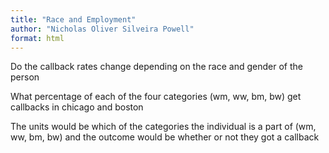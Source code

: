 ```yaml
---
title: "Race and Employment"
author: "Nicholas Oliver Silveira Powell"
format: html
---
```


Do the callback rates change depending on the race and gender of the person

What percentage of each of the four categories (wm, ww, bm, bw) get callbacks in chicago and boston

The units would be which of the categories the individual is a part of (wm, ww, bm, bw) and the outcome would be whether or not they got a callback
